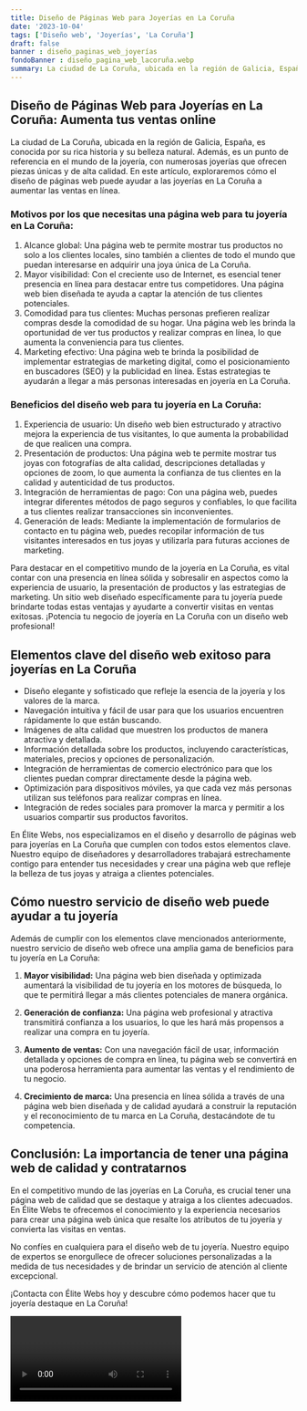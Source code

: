 ```yaml
---
title: Diseño de Páginas Web para Joyerías en La Coruña
date: '2023-10-04'
tags: ['Diseño web', 'Joyerías', 'La Coruña']
draft: false
banner : diseño_paginas_web_joyerías
fondoBanner : diseño_pagina_web_lacoruña.webp
summary: La ciudad de La Coruña, ubicada en la región de Galicia, España, es conocida por su rica historia y su belleza natural. Además, es un punto de referencia en el mundo de la joyería, con numerosas joyerías que ofrecen piezas únicas y de alta calidad. En este artículo, exploraremos cómo el diseño de páginas web puede ayudar a las joyerías en La Coruña a aumentar las ventas en línea.
---
```


## Diseño de Páginas Web para Joyerías en La Coruña: Aumenta tus ventas online

La ciudad de La Coruña, ubicada en la región de Galicia, España, es conocida por su rica historia y su belleza natural. Además, es un punto de referencia en el mundo de la joyería, con numerosas joyerías que ofrecen piezas únicas y de alta calidad. En este artículo, exploraremos cómo el diseño de páginas web puede ayudar a las joyerías en La Coruña a aumentar las ventas en línea.

### Motivos por los que necesitas una página web para tu joyería en La Coruña:
1. Alcance global: Una página web te permite mostrar tus productos no solo a los clientes locales, sino también a clientes de todo el mundo que puedan interesarse en adquirir una joya única de La Coruña.
2. Mayor visibilidad: Con el creciente uso de Internet, es esencial tener presencia en línea para destacar entre tus competidores. Una página web bien diseñada te ayuda a captar la atención de tus clientes potenciales.
3. Comodidad para tus clientes: Muchas personas prefieren realizar compras desde la comodidad de su hogar. Una página web les brinda la oportunidad de ver tus productos y realizar compras en línea, lo que aumenta la conveniencia para tus clientes.
4. Marketing efectivo: Una página web te brinda la posibilidad de implementar estrategias de marketing digital, como el posicionamiento en buscadores (SEO) y la publicidad en línea. Estas estrategias te ayudarán a llegar a más personas interesadas en joyería en La Coruña.

### Beneficios del diseño web para tu joyería en La Coruña:
1. Experiencia de usuario: Un diseño web bien estructurado y atractivo mejora la experiencia de tus visitantes, lo que aumenta la probabilidad de que realicen una compra.
2. Presentación de productos: Una página web te permite mostrar tus joyas con fotografías de alta calidad, descripciones detalladas y opciones de zoom, lo que aumenta la confianza de tus clientes en la calidad y autenticidad de tus productos.
3. Integración de herramientas de pago: Con una página web, puedes integrar diferentes métodos de pago seguros y confiables, lo que facilita a tus clientes realizar transacciones sin inconvenientes.
4. Generación de leads: Mediante la implementación de formularios de contacto en tu página web, puedes recopilar información de tus visitantes interesados en tus joyas y utilizarla para futuras acciones de marketing.

Para destacar en el competitivo mundo de la joyería en La Coruña, es vital contar con una presencia en línea sólida y sobresalir en aspectos como la experiencia de usuario, la presentación de productos y las estrategias de marketing. Un sitio web diseñado específicamente para tu joyería puede brindarte todas estas ventajas y ayudarte a convertir visitas en ventas exitosas. ¡Potencia tu negocio de joyería en La Coruña con un diseño web profesional!

<GifSeo />

<Cta />

## Elementos clave del diseño web exitoso para joyerías en La Coruña

- Diseño elegante y sofisticado que refleje la esencia de la joyería y los valores de la marca.
- Navegación intuitiva y fácil de usar para que los usuarios encuentren rápidamente lo que están buscando.
- Imágenes de alta calidad que muestren los productos de manera atractiva y detallada.
- Información detallada sobre los productos, incluyendo características, materiales, precios y opciones de personalización.
- Integración de herramientas de comercio electrónico para que los clientes puedan comprar directamente desde la página web.
- Optimización para dispositivos móviles, ya que cada vez más personas utilizan sus teléfonos para realizar compras en línea.
- Integración de redes sociales para promover la marca y permitir a los usuarios compartir sus productos favoritos.

En Élite Webs, nos especializamos en el diseño y desarrollo de páginas web para joyerías en La Coruña que cumplen con todos estos elementos clave. Nuestro equipo de diseñadores y desarrolladores trabajará estrechamente contigo para entender tus necesidades y crear una página web que refleje la belleza de tus joyas y atraiga a clientes potenciales.

## Cómo nuestro servicio de diseño web puede ayudar a tu joyería

Además de cumplir con los elementos clave mencionados anteriormente, nuestro servicio de diseño web ofrece una amplia gama de beneficios para tu joyería en La Coruña:

1. **Mayor visibilidad:** Una página web bien diseñada y optimizada aumentará la visibilidad de tu joyería en los motores de búsqueda, lo que te permitirá llegar a más clientes potenciales de manera orgánica.

2. **Generación de confianza:** Una página web profesional y atractiva transmitirá confianza a los usuarios, lo que les hará más propensos a realizar una compra en tu joyería.

3. **Aumento de ventas:** Con una navegación fácil de usar, información detallada y opciones de compra en línea, tu página web se convertirá en una poderosa herramienta para aumentar las ventas y el rendimiento de tu negocio.

4. **Crecimiento de marca:** Una presencia en línea sólida a través de una página web bien diseñada y de calidad ayudará a construir la reputación y el reconocimiento de tu marca en La Coruña, destacándote de tu competencia.

## Conclusión: La importancia de tener una página web de calidad y contratarnos

En el competitivo mundo de las joyerías en La Coruña, es crucial tener una página web de calidad que se destaque y atraiga a los clientes adecuados. En Élite Webs te ofrecemos el conocimiento y la experiencia necesarios para crear una página web única que resalte los atributos de tu joyería y convierta las visitas en ventas.

No confíes en cualquiera para el diseño web de tu joyería. Nuestro equipo de expertos se enorgullece de ofrecer soluciones personalizadas a la medida de tus necesidades y de brindar un servicio de atención al cliente excepcional.

¡Contacta con Élite Webs hoy y descubre cómo podemos hacer que tu joyería destaque en La Coruña!

<Video />

<CtaBot job='Joyerías' city='La Coruña'/>

<Gmaps query='La Coruña+españa+maps' />
